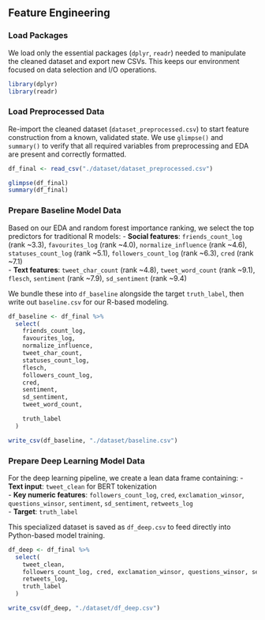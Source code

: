 ## Feature Engineering

### Load Packages
We load only the essential packages (`dplyr`, `readr`) needed to manipulate the cleaned dataset and export new CSVs. This keeps our environment focused on data selection and I/O operations.

```{r}
library(dplyr)
library(readr)
```

### Load Preprocessed Data
Re-import the cleaned dataset (`dataset_preprocessed.csv`) to start feature construction from a known, validated state. We use `glimpse()` and `summary()` to verify that all required variables from preprocessing and EDA are present and correctly formatted.

```{r}
df_final <- read_csv("./dataset/dataset_preprocessed.csv")

glimpse(df_final)
summary(df_final)
```

### Prepare Baseline Model Data
Based on our EDA and random forest importance ranking, we select the top predictors for traditional R models:
- **Social features**: `friends_count_log` (rank ~3.3), `favourites_log` (rank ~4.0), `normalize_influence` (rank ~4.6), `statuses_count_log` (rank ~5.1), `followers_count_log` (rank ~6.3), `cred` (rank ~7.1)  
- **Text features**: `tweet_char_count` (rank ~4.8), `tweet_word_count` (rank ~9.1), `flesch`, `sentiment` (rank ~7.9), `sd_sentiment` (rank ~9.4)  

We bundle these into `df_baseline` alongside the target `truth_label`, then write out `baseline.csv` for our R-based modeling.

```{r}
df_baseline <- df_final %>%
  select( 
    friends_count_log,
    favourites_log,
    normalize_influence,
    tweet_char_count,
    statuses_count_log,
    flesch,
    followers_count_log,
    cred,
    sentiment,
    sd_sentiment,
    tweet_word_count,

    truth_label
  )

write_csv(df_baseline, "./dataset/baseline.csv")
```

### Prepare Deep Learning Model Data
For the deep learning pipeline, we create a lean data frame containing:
- **Text input**: `tweet_clean` for BERT tokenization  
- **Key numeric features**: `followers_count_log`, `cred`, `exclamation_winsor`, `questions_winsor`, `sentiment`, `sd_sentiment`, `retweets_log`  
- **Target**: `truth_label`  

This specialized dataset is saved as `df_deep.csv` to feed directly into Python-based model training. 

```{r}
df_deep <- df_final %>%
  select(
    tweet_clean,
    followers_count_log, cred, exclamation_winsor, questions_winsor, sentiment, sd_sentiment,
    retweets_log,
    truth_label
  )

write_csv(df_deep, "./dataset/df_deep.csv")
```